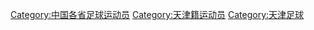 [[Category:中国各省足球运动员|Category:中国各省足球运动员]]
[[Category:天津籍运动员|Category:天津籍运动员]]
[[Category:天津足球|Category:天津足球]]